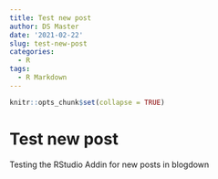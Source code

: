 ```yaml
---
title: Test new post
author: DS Master
date: '2021-02-22'
slug: test-new-post
categories:
  - R
tags:
  - R Markdown
---
```



```r
knitr::opts_chunk$set(collapse = TRUE)
```

# Test new post

Testing the RStudio Addin for new posts in blogdown
